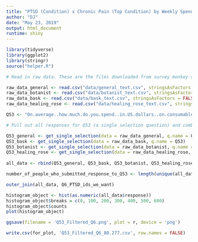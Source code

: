 ```yaml
---
title: "PTSD (Condition) x Chronic Pain (Top Condition) by Weekly Spending"
author: "DJ"
date: "May 23, 2019"
output: html_document
runtime: shiny
---
```



```r
library(tidyverse)
library(ggplot2)
library(stringr)
source("helper.R")
```


```r
# Read in raw data. These are the files downloaded from survey monkey saved as a .csv

raw_data_general <- read.csv("data/general_text.csv", stringsAsFactors = FALSE)
raw_data_botanist <- read.csv("data/botanist_text.csv", stringsAsFactors = FALSE)
raw_data_bask <- read.csv("data/bask_text.csv", stringsAsFactors = FALSE)
raw_data_healing_rose <- read.csv("data/healing_rose_text.csv", stringsAsFactors = FALSE)

```


```r
Q53 <- "On.average..how.much.do.you.spend..in.US.dollars..on.consumable.cannabis.products.per.week."

# Pull out all responses for Q53 (a single selection question) and combine

Q53_general <- get_single_selection(data = raw_data_general, q.name = Q53)
Q53_bask <- get_single_selection(data = raw_data_bask, q.name = Q53)
Q53_botanist <- get_single_selection(data = raw_data_botanist, q.name = Q53)
Q53_healing_rose <- get_single_selection(data = raw_data_healing_rose, q.name = Q53)
  
all_data <- rbind(Q53_general, Q53_bask, Q53_botanist, Q53_healing_rose)

number_of_people_who_submitted_response_to_Q53 <- length(unique(all_data$id))

``` 

```r


outer_join(all_data, Q6_PTSD_ids_we_want)


```

```r

histogram_object <- hist(as.numeric(all_data$response))
histogram_object$breaks = c(0, 100, 200, 300, 400, 500, 600)
histogram_object$counts
plot(histogram_object)

```

```r

ggsave(filename = 'Q53_Filtered_Q6.png', plot = r, device = 'png')

write.csv(for_plot, 'Q53_Filtered_Q6_80.277.csv', row.names = FALSE)

```